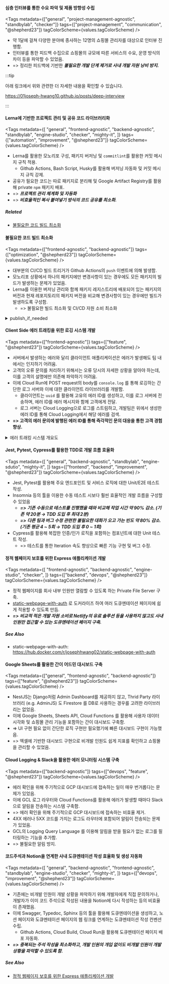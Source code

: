 
#### 심층 인터뷰를 통한 수요 파악 및 제품 방향성 수립

<Tags
  metadata={["general", "project-management-agnostic", "standbylab", "checker"]}
  tags={["project-management", "communication", "@shepherd23"]}
  tagColorScheme={values.tagColorScheme}
/>

- 약 1달에 걸쳐 다양한 분야에 종사하는 12명의 쇼핑몰 관리자를 대상으로 인터뷰 진행함.
- 인터뷰를 통한 피드백 수집으로 쇼핑몰의 규모에 따른 서비스의 수요, 운영 방식의 차이 등을 파악할 수 있었음.
- => 정리한 피드백에 기반한 _**불필요한 개발 단계 제거로 사내 개발 자원 낭비 방지.**_

:::tip

아래 링크에서 위와 관련한 더 자세한 내용을 확인할 수 있습니다.

https://01joseph-hwang10.github.io/posts/deep-interview

:::

#### Lerna에 기반한 프로젝트 관리 및 공유 코드 라이브러리화

<Tags
  metadata={[
    "general",
    "frontend-agnostic",
    "backend-agnostic",
    "standbylab",
    "engine-studio",
    "checker",
    "mighty-it",
  ]}
  tags={["automation", "improvement", "@shepherd23"]}
  tagColorScheme={values.tagColorScheme}
/>

- Lerna를 활용한 모노리포 구성, 패키지 버저닝 및 `commitlint`를 활용한 커밋 메시지 규칙 적용.
  - Github Actions, Bash Script, Husky를 활용해 버저닝 자동화 및 커밋 메시지 규칙 강제.
- 공유가 필요한 코드는 따로 패키지로 분리해 및 Google Artifact Registry를 활용해 private `npm` 패키지 배포.
- => _**프로젝트 관리 체계화 및 자동화**_
- => _**비효율적인 복사 붙여넣기 방식의 코드 공유를 최소화.**_

##### Related

- [불필요한 코드 빌드 최소화](#불필요한-코드-빌드-최소화)

#### 불필요한 코드 빌드 최소화

<Tags
  metadata={["frontend-agnostic", "backend-agnostic"]}
  tags={["optimization", "@shepherd23"]}
  tagColorScheme={values.tagColorScheme}
/>

- 대부분의 CI/CD 빌드 트리거가 Github Actions의 `push` 이벤트에 의해 발생함.
- 모노리포 상황에서 하나의 패키지에만 변경사항이 있는 경우에도 모든 패키지의 빌드가 발생하는 문제가 있었음.
- Lerna를 이용한 버저닝 관리와 함께 패키지 레지스트리에 배포되어 있는 패키지의 버전과 현재 레포지토리의 패키지 버전을 비교해 변경사항이 있는 경우에만 빌드가 발생하도록 구성함.
  - => 불필요한 빌드 최소화 및 CI/CD 자원 소비 최소화

<details>
<summary>publish_if_needed</summary>
<div markdown="1">

```bash
function publish_if_needed () {
  package_name="@$namespace/$1"
  package_dir="packages/$1"
  published_version=$(npm view $package_name version)
  current_version=$(node -pe "require('./package.json').version")
  if [ "$published_version" = "$current_version" ]; then
    echo "$package_name is already published"
  else
    echo "Publishing $package_name"
    npm publish -w $package_dir
  fi
}
```

</div>
</details>

#### Client Side 에러 트래킹을 위한 로깅 시스템 개발

<Tags
  metadata={["frontend-agnostic"]}
  tags={["feature", "@shepherd23"]}
  tagColorScheme={values.tagColorScheme}
/>

- 서버에서 발생하는 에러와 달리 클라이언트 애플리케이션은 에러가 발생해도 팀 내에서는 인지하기 어려움.
- 고객의 오류 문의를 처리하기 위해서는 오류 당시의 자세한 상황을 알아야 하는데, 이를 고객의 설명에만 의존해 파악하기 어려움.
- 이에 Cloud Run에 POST request의 body를 `console.log` 를 통해 로깅하는 간단한 로그 서버와 이에 대한 클라이언트 라이브러리를 개발함.
  - 클라이언트는 `uuid` 를 활용해 고유의 에러 ID를 생성하고, 이를 로그 서버에 전송하며, 에러 ID를 에러 메시지와 함께 고객에게 전달.
  - 로그 서버는 Cloud Logging으로 로그를 스트림하고, 개발팀은 위에서 생성한 에러 ID를 통해 Cloud Logging에서 해당 에러를 검색.
- **=> 고객의 에러 문의에 발행된 에러 ID를 통해 즉각적인 문의 대응을 통한 고객 경험 향상.**

<details>
<summary>에러 트래킹 시스템 개요도</summary>
<div markdown="1">

```mermaid
flowchart LR
  subgraph client[Client]
		errorhappens(에러 발생)
		--> |Error| preparecontent[에러 Format & 추적 코드 부착]
		--> |Payload| send[송신]
	end

  send --> |"POST /log"| receive

  subgraph logger[Logger Server]
    receive[수신] --> |Error Content| logging[console.*]
  end

  logging --> gcl[[Google Cloud Logging]]
```

</div>
</details>

#### Jest, Pytest, Cypress를 활용한 TDD로 개발 흐름 효율화

<Tags
  metadata={[
    "general",
    "backend-agnostic",
    "standbylab",
    "engine-sdutio",
    "mighty-it",
  ]}
  tags={["frontend", "backend", "improvement", "@shepherd23"]}
  tagColorScheme={values.tagColorScheme}
/>

- Jest, Pytest를 활용해 주요 엔드포인트 및 서비스 로직에 대한 Unit/E2E 테스트 작성.
- Insomnia 등의 툴을 이용한 수동 테스트 시보다 훨씬 효율적인 개발 흐름을 구성할 수 있었음
  - _**=> 기존 수동으로 테스트를 진행했을 때와 비교해 작업 시간 약 90% 감소. (기존 약 20분 → TDD 도입 후 최대 2분)**_
  - _**=> 다른 팀과 버그 수정 관련한 불필요한 대화가 오고 가는 빈도 약 80% 감소. (기존 평균 4 ~ 5회 → TDD 도입 후 0 ~ 1회)**_
- Cypress를 활용해 복잡한 인증/인가 로직을 포함하는 컴포넌트에 대한 Unit 테스트 작성.
  - => 테스트를 통한 Iteration 속도 향상으로 빠른 기능 구현 및 버그 수정.

#### 정적 웹페이지 보호를 위한 Express 애플리케이션 개발

<Tags
  metadata={[
    "frontend-agnostic",
    "backend-agnostic",
    "engine-studio",
    "checker",
  ]}
  tags={["backend", "devops", "@shepherd23"]}
  tagColorScheme={values.tagColorScheme}
/>

- 정적 웹페이지를 회사 내부 인원만 열람할 수 있도록 하는 Private File Server 구축.
- [static-webpage-with-auth](https://hub.docker.com/r/josephhwang02/static-webpage-with-auth) 로 도커라이즈 하여 여러 도큐멘테이션 페이지에 쉽게 적용할 수 있도록 만듬.
- _**=> 비교적 적은 개발 자원 소비로 Netlify의 유료 솔루션 등을 사용하지 않고도 사내 인원만 접근할 수 있는 도큐멘테이션 페이지 구축.**_

##### See Also

- static-webpage-with-auth: https://hub.docker.com/r/josephhwang02/static-webpage-with-auth

#### Google Sheets를 활용한 간이 어드민 대시보드 구축

<Tags
  metadata={["general", "frontend-agnostic", "backend-agnostic"]}
  tags={["feature", "@shepherd23"]}
  tagColorScheme={values.tagColorScheme}
/>

- NestJS는 Django처럼 Admin Dashboard를 제공하지 않고, Thrid Party 라이브러리 (e.g. AdminJS) 도 Firestore 를 DB로 사용하는 경우를 고려한 라이브러리는 없었음.
- 이에 Google Sheets, Sheets API, Cloud Functions 를 활용해 사용자 데이터 시각화 및 쇼핑몰 관리 기능을 포함하는 간이 대시보드 구축함.
- => UI 구현 필요 없이 간단한 로직 구현만 필요했기에 빠른 대시보드 구현이 가능했음.
- => 엑셀에 기반한 대시보드 구현으로 비개발 인원도 쉽게 지표를 확인하고 쇼핑몰을 관리할 수 있었음.

#### Cloud Logging & Slack을 활용한 에러 모니터링 시스템 구축

<Tags
  metadata={["backend-agnostic"]}
  tags={["devops", "feature", "@shepherd23"]}
  tagColorScheme={values.tagColorScheme}
/>

- 에러 확인을 위해 주기적으로 GCP 대시보드에 접속하는 일이 매우 번거롭다는 문제가 있었음.
- 이에 GCL 로그 라우터와 Cloud Functions를 활용해 에러가 발생할 때마다 Slack으로 알림을 전송하는 시스템 구축함.
- => 에러 확인을 위해 주기적으로 GCP 대시보드에 접속하는 비효율 제거.
- 4XX 에러나 5XX 코드를 가지는 로그도 라우터에 포함되어 알림이 전송되는 문제가 있었음.
- GCL의 Logging Query Language 를 이용해 알림을 받을 필요가 없는 로그를 필터링하는 기능을 추가함.
- => 불필요한 알림 방지.

#### 코드주석과 Notion을 연계한 사내 도큐멘테이션 작성 효율화 및 생성 자동화

<Tags
  metadata={[
    "general",
    "backend-agnostic",
    "frontend-agnostic",
    "standbylab",
    "engine-studio",
    "checker",
    "mighty-it",
  ]}
  tags={["devops", "improvement", "@shepherd23"]}
  tagColorScheme={values.tagColorScheme}
/>

- 기존에는 비개발 인원이 개발 상황을 파악하기 위해 개발자에게 직접 문의하거나, 개발자가 이미 코드 주석으로 작성된 내용을 Notion에 다시 작성하는 등의 비효율이 존재했음.
- 이에 Swagger, Typedoc, Sphinx 등의 툴을 활용해 도큐멘테이션을 생성하고, 노션 페이지와 도큐멘테이션 페이지의 웹 링크를 연계하는 도큐멘테이션 작성 컨벤션 수립.
  - Github Actions, Cloud Build, Cloud Run을 활용해 도큐멘테이션 페이지 배포 자동화.
- _**=> 중복되는 주석 작성을 최소화하고, 개발 인원의 개입 없이도 비개발 인원이 개발 상황을 파악할 수 있도록 함.**_

##### See Also

- [정적 웹페이지 보호를 위한 Express 애플리케이션 개발](https://01joseph-hwang10.github.io/docs/career-description/pickhound#정적-웹페이지-보호를-위한-express-애플리케이션-개발)
